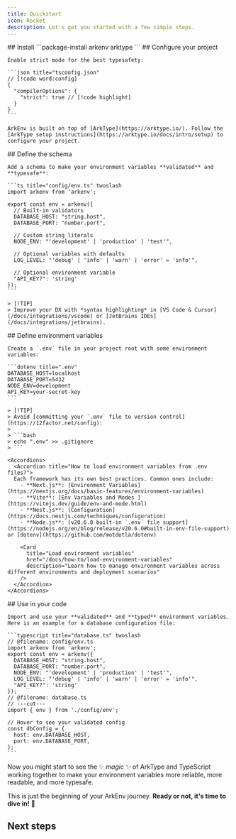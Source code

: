 ```yaml
---
title: Quickstart
icon: Rocket
description: Let's get you started with a few simple steps.
---
```


<Steps>
  <Step>
    ## Install
    ```package-install
    arkenv arktype
    ```
  </Step>

  <Step>
    ## Configure your project

    Enable strict mode for the best typesafety:

    ```json title="tsconfig.json"
    // [!code word:config]
    {
      "compilerOptions": {
        "strict": true // [!code highlight]
      }
    }
    ```
    
    ArkEnv is built on top of [ArkType](https://arktype.io/). Follow the [ArkType setup instructions](https://arktype.io/docs/intro/setup) to configure your project.
  </Step>

  <Step>
    ## Define the schema

    Add a schema to make your environment variables **validated** and **typesafe**:

    ```ts title="config/env.ts" twoslash
    import arkenv from 'arkenv';

    export const env = arkenv({
      // Built-in validators
      DATABASE_HOST: "string.host",
      DATABASE_PORT: "number.port",
      
      // Custom string literals
      NODE_ENV: "'development' | 'production' | 'test'",
      
      // Optional variables with defaults
      LOG_LEVEL: "'debug' | 'info' | 'warn' | 'error' = 'info'",
      
      // Optional environment variable
      "API_KEY?": 'string'
    });
    ```

    > [!TIP]
    > Improve your DX with *syntax highlighting* in [VS Code & Cursor](/docs/integrations/vscode) or [JetBrains IDEs](/docs/integrations/jetbrains).
  </Step>

  <Step>
    ## Define environment variables

    Create a `.env` file in your project root with some environment variables:

    ```dotenv title=".env"
    DATABASE_HOST=localhost
    DATABASE_PORT=5432
    NODE_ENV=development
    API_KEY=your-secret-key
    ```

    > [!TIP]
    > Avoid [committing your `.env` file to version control](https://12factor.net/config):
    >
    > ```bash
    > echo ".env" >> .gitignore
    > ```

    <Accordions>
      <Accordion title="How to load environment variables from .env files?">
      Each framework has its own best practices. Common ones include:
        - **Next.js**: [Environment Variables](https://nextjs.org/docs/basic-features/environment-variables)
        - **Vite**: [Env Variables and Modes ](https://vitejs.dev/guide/env-and-mode.html)
        - **Nest.js**: [Configuration](https://docs.nestjs.com/techniques/configuration)
        - **Node.js**: [v20.6.0 built-in `.env` file support](https://nodejs.org/en/blog/release/v20.6.0#built-in-env-file-support) or [dotenv](https://github.com/motdotla/dotenv)
  
        <Card
          title="Load environment variables"
          href="/docs/how-to/load-environment-variables"
          description="Learn how to manage environment variables across different environments and deployment scenarios"
        />
      </Accordion>
    </Accordions>
  </Step>

  <Step>
    ## Use in your code

    Import and use your **validated** and **typed** environment variables. Here is an example for a database configuration file:

    ```typescript title="database.ts" twoslash
    // @filename: config/env.ts
    import arkenv from 'arkenv';
    export const env = arkenv({
      DATABASE_HOST: "string.host",
      DATABASE_PORT: "number.port",
      NODE_ENV: "'development' | 'production' | 'test'",
      LOG_LEVEL: "'debug' | 'info' | 'warn' | 'error' = 'info'",
      "API_KEY?": 'string'
    });
    // @filename: database.ts
    // ---cut---
    import { env } from './config/env';

    // Hover to see your validated config
    const dbConfig = {
      host: env.DATABASE_HOST,
      port: env.DATABASE_PORT,
    };
    ```
  </Step>
</Steps>

Now you might start to see the :sparkles: _magic_ :sparkles: of ArkType and TypeScript working together to make your environment variables more reliable, more readable, and more typesafe.

This is just the beginning of your ArkEnv journey. **Ready or not, it's time to dive in!** 🌊

## Next steps

<Cards>
  <Card 
    title="Integrate with VS Code & Cursor" 
    href="/docs/integrations/vscode" 
    description="Get syntax highlighting and enhanced developer experience with the ArkType VS Code extension"
  />
  <Card 
    title="Load environment variables" 
    href="/docs/how-to/load-environment-variables" 
    description="Learn how to manage environment variables across different environments and deployment scenarios"
  />
  <Card 
    title="Examples" 
    href="/docs/examples#examples"
    description="See examples of ArkEnv in action"
  />
</Cards>
